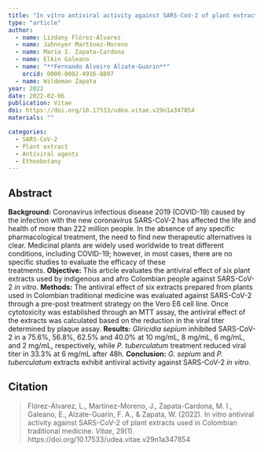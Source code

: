 ```yaml
---
title: "In vitro antiviral activity against SARS-CoV-2 of plant extracts used in Colombian traditional medicine"
type: "article"
author:
  - name: Lizdany Flórez-Álvarez
  - name: Jahnnyer Martínez-Moreno
  - name: María I. Zapata-Cardona
  - name: Elkin Galeano
  - name: "**Fernando Alveiro Alzate-Guarin**"
    orcid: 0000-0002-4916-8897
  - name: Wildeman Zapata
year: 2022
date: 2022-02-06
publication: Vitae
doi: https://doi.org/10.17533/udea.vitae.v29n1a347854
materials: ""

categories:
  - SARS-CoV-2
  - Plant extract
  - Antiviral agents
  - Ethnobotany
---
```


## Abstract

**Background:** Coronavirus infectious disease 2019 (COVID-19) caused by the infection with the new coronavirus SARS-CoV-2 has affected the life and health of more than 222 million people. In the absence of any specific pharmacological treatment, the need to find new therapeutic alternatives is clear. Medicinal plants are widely used worldwide to treat different conditions, including COVID-19; however, in most cases, there are no specific studies to evaluate the efficacy of these treatments. **Objective:** This article evaluates the antiviral effect of six plant extracts used by indigenous and afro Colombian people against SARS-CoV-2 *in vitro*. **Methods:** The antiviral effect of six extracts prepared from plants used in Colombian traditional medicine was evaluated against SARS-CoV-2 through a pre-post treatment strategy on the Vero E6 cell line. Once cytotoxicity was established through an MTT assay, the antiviral effect of the extracts was calculated based on the reduction in the viral titer determined by plaque assay. **Results:** *Gliricidia sepium* inhibited SARS-CoV-2 in a 75.6%, 56.8%, 62.5% and 40.0% at 10 mg/mL, 8 mg/mL, 6 mg/mL, and 2 mg/mL, respectively, while *P. tuberculatum* treatment reduced viral titer in 33.3% at 6 mg/mL after 48h. **Conclusion:** *G. sepium* and *P. tuberculatum* extracts exhibit antiviral activity against SARS-CoV-2 *in vitro.*

## Citation

> Flórez-Álvarez, L., Martínez-Moreno, J., Zapata-Cardona, M. I., Galeano, E., Alzate-Guarin, F. A., & Zapata, W. (2022). In vitro antiviral activity against SARS-CoV-2 of plant extracts used in Colombian traditional medicine. *Vitae*, 29(1). https://doi.org/10.17533/udea.vitae.v29n1a347854

